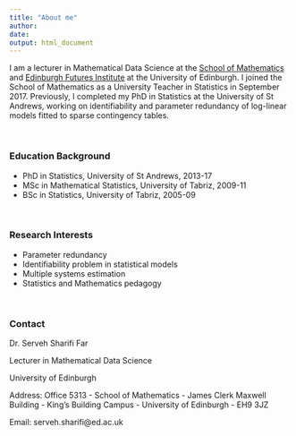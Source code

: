 ```yaml
---
title: "About me"
author: 
date: 
output: html_document
---
```


I am a lecturer in Mathematical Data Science at the [School of Mathematics](https://www.maths.ed.ac.uk/) and [Edinburgh Futures Institute](https://efi.ed.ac.uk/) at the University of Edinburgh. I joined the School of Mathematics as a University Teacher in Statistics in September 2017. Previously, I completed my PhD in Statistics at the University of St Andrews, working on identifiability and parameter redundancy of log-linear models fitted to sparse contingency tables.


$~$



### Education Background

-  PhD in Statistics, University of St Andrews, 2013-17
-  MSc in Mathematical Statistics, University of Tabriz, 2009-11
-  BSc in Statistics, University of Tabriz, 2005-09


$~$

### Research Interests

- Parameter redundancy
- Identifiability problem in statistical models
- Multiple systems estimation
- Statistics and Mathematics pedagogy

$~$

### Contact

Dr. Serveh Sharifi Far 

Lecturer in Mathematical Data Science

University of Edinburgh


Address: Office 5313 - School of Mathematics - 
James Clerk Maxwell Building - 
King's Building Campus - 
University of Edinburgh - 
EH9 3JZ

Email: serveh.sharifi@ed.ac.uk

